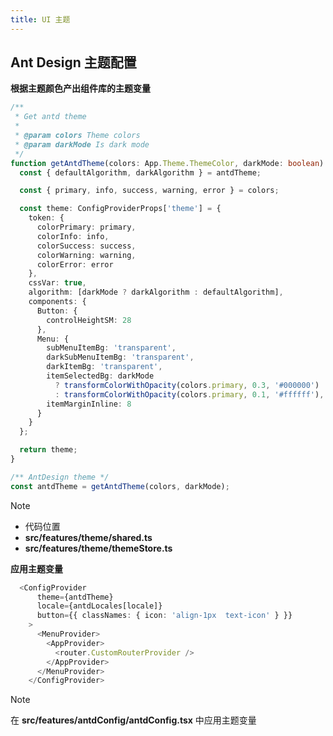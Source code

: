 ```yaml
---
title: UI 主题
---
```



## Ant Design 主题配置

**根据主题颜色产出组件库的主题变量**

```ts
/**
 * Get antd theme
 *
 * @param colors Theme colors
 * @param darkMode Is dark mode
 */
function getAntdTheme(colors: App.Theme.ThemeColor, darkMode: boolean) {
  const { defaultAlgorithm, darkAlgorithm } = antdTheme;

  const { primary, info, success, warning, error } = colors;

  const theme: ConfigProviderProps['theme'] = {
    token: {
      colorPrimary: primary,
      colorInfo: info,
      colorSuccess: success,
      colorWarning: warning,
      colorError: error
    },
    cssVar: true,
    algorithm: [darkMode ? darkAlgorithm : defaultAlgorithm],
    components: {
      Button: {
        controlHeightSM: 28
      },
      Menu: {
        subMenuItemBg: 'transparent',
        darkSubMenuItemBg: 'transparent',
        darkItemBg: 'transparent',
        itemSelectedBg: darkMode
          ? transformColorWithOpacity(colors.primary, 0.3, '#000000')
          : transformColorWithOpacity(colors.primary, 0.1, '#ffffff'),
        itemMarginInline: 8
      }
    }
  };

  return theme;
}

/** AntDesign theme */
const antdTheme = getAntdTheme(colors, darkMode);
```

> [!NOTE]
>
>  - 代码位置
>  - **src/features/theme/shared.ts**
>  - **src/features/theme/themeStore.ts**

**应用主题变量**

```ts
  <ConfigProvider
      theme={antdTheme}
      locale={antdLocales[locale]}
      button={{ classNames: { icon: 'align-1px  text-icon' } }}
    >
      <MenuProvider>
        <AppProvider>
          <router.CustomRouterProvider />
        </AppProvider>
      </MenuProvider>
    </ConfigProvider>
```

> [!NOTE]
>
> 在 **src/features/antdConfig/antdConfig.tsx** 中应用主题变量
